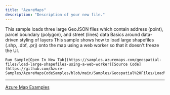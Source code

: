 ```yaml
---
title: "AzureMaps"
description: "Description of your new file."
---
```


<CardGroup cols="2">
  <Card title="Search Demo" icon="sparkles" href="https://samples.azuremaps.com/demos/search" img="https://samples.azuremaps.com/demos/search/screenshot.jpg">
    
  </Card>
  <Card title="Large GeoJSON Files" icon="sparkles" href="https://samples.azuremaps.com/demos/large-geojson-files" img="https://samples.azuremaps.com/demos/large-geojson-files/screenshot.jpg">
    This sample loads three large GeoJSON files which contain address (point), parcel boundary (polygon), and street (lines) data
  </Card>
  <Card title="Create a Choropleth Map" icon="sparkles" href="https://samples.azuremaps.com/demos/create-a-choropleth-map" img="https://samples.azuremaps.com/demos/create-a-choropleth-map/screenshot.jpg">
    
  </Card>
  <Card title="Data-Driven Styling" icon="sparkles" href="https://samples.azuremaps.com/demos/data-driven-styling" img="https://samples.azuremaps.com/demos/data-driven-styling/screenshot.jpg">
    Basics around data-driven styling of layers
  </Card>
  <Card title="Select data in drawn polygon area" icon="sparkles" href="https://samples.azuremaps.com/drawing-tools-module/select-data-in-drawn-polygon-area" img="https://samples.azuremaps.com/drawing-tools-module/select-data-in-drawn-polygon-area/screenshot.jpg">
    
  </Card>
  <Card title="Load large Shapefiles using a Web Worker" icon="sparkles" href="https://samples.azuremaps.com/geospatial-files/load-large-shapefiles-using-a-web-worker" img="https://samples.azuremaps.com/geospatial-files/load-large-shapefiles-using-a-web-worker/screenshot.jpg">
    This sample shows how to load large shapefiles (.shp, .dbf, .prj) onto the map using a web worker so that it doesn't freeze the UI.

    Run Sample[Open In New Tab](https://samples.azuremaps.com/geospatial-files/load-large-shapefiles-using-a-web-worker)[Source Code](https://github.com/Azure-Samples/AzureMapsCodeSamples/blob/main/Samples/Geospatial%20Files/Load%20large%20Shapefiles%20using%20a%20Web%20Worker/Load%20large%20Shapefiles%20using%20a%20Web%20Worker.html)
  </Card>
  <Card title="Clustered Pie Chart HTML Markers" icon="sparkles" href="https://samples.azuremaps.com/html-markers/clustered-pie-chart-html-markers" img="https://samples.azuremaps.com/html-markers/clustered-pie-chart-html-markers/screenshot.jpg">
    
  </Card>
  <Card title="Draggable HTML Marker" icon="sparkles" href="https://samples.azuremaps.com/html-markers/draggable-html-marker" img="https://samples.azuremaps.com/html-markers/draggable-html-marker/screenshot.gif">
    
  </Card>
  <Card title="CSS Styled HTML Marker" icon="sparkles" href="https://samples.azuremaps.com/html-markers/css-styled-html-marker" img="https://samples.azuremaps.com/html-markers/css-styled-html-marker/screenshot.gif">
    
  </Card>
</CardGroup>

---

[Azure Map Examples](https://samples.azuremaps.com/)